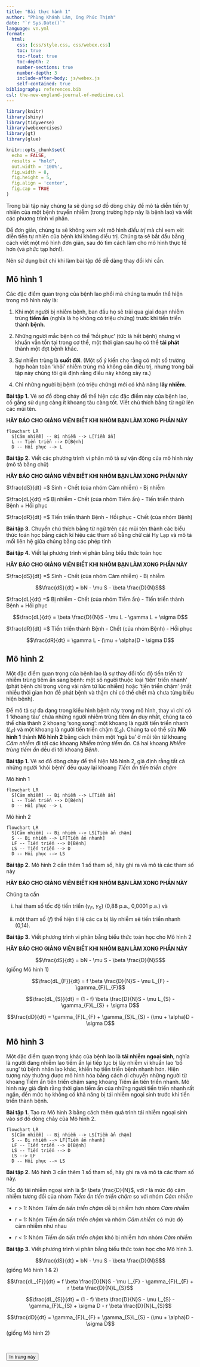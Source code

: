 ```yaml
---
title: "Bài thực hành 1"
author: "Phùng Khánh Lâm, Ong Phúc Thịnh"
date: "`r Sys.Date()`"
language: vn.yml
format: 
  html:
    css: [css/style.css, css/webex.css]
    toc: true
    toc-float: true
    toc-depth: 2
    number-sections: true
    number-depth: 3
    include-after-body: js/webex.js
    self-contained: true
bibliography: references.bib
csl: the-new-england-journal-of-medicine.csl
---
```


```r
library(knitr)
library(shiny)
library(tidyverse)
library(webexercises)
library(gt)
library(glue)

knitr::opts_chunk$set(
  echo = FALSE,
  results = "hold",
  out.width = '100%',
  fig.width = 8,
  fig.height = 5,
  fig.align = 'center',
  fig.cap = TRUE
)
```

Trong bài tập này chúng ta sẽ dùng sơ đồ dòng chảy để mô tả diễn tiến tự nhiên của một bệnh truyền nhiễm (trong trường hợp này là bệnh lao) và viết các phương trình vi phân.

Để đơn giản, chúng ta sẽ không xem xét mô hình *điều trị* mà chỉ xem xét diễn tiến tự nhiên của bệnh khi không điều trị. Chúng ta sẽ bắt đầu bằng cách viết một mô hình đơn giản, sau đó tìm cách làm cho mô hình thực tế hơn (và phức tạp hơn!).

Nên sử dụng bút chì khi làm bài tập để dễ dàng thay đổi khi cần.

## Mô hình 1

Các đặc điểm quan trọng của bệnh lao phổi mà chúng ta muốn thể hiện trong mô hình này là:

1.  Khi một người bị nhiễm bệnh, ban đầu họ sẽ trải qua giai đoạn nhiễm trùng **tiềm ẩn** (nghĩa là họ không có triệu chứng) trước khi tiến triển thành **bệnh**.

2.  Những người mắc bệnh có thể 'hồi phục' (tức là hết bệnh) nhưng vi khuẩn vẫn tồn tại trong cơ thể, một thời gian sau họ có thể **tái phát** thành một đợt bệnh khác.

3.  Sự nhiễm trùng là **suốt đời**. (Một số ý kiến cho rằng có một số trường hợp hoàn toàn 'khỏi' nhiễm trùng mà không cần điều trị, nhưng trong bài tập này chúng tôi giả định rằng điều này không xảy ra.)

4.  Chỉ những người bị bệnh (có triệu chứng) mới có khả năng **lây nhiễm**.

::: panel-tabset
**Bài tập 1.** Vẽ sơ đồ dòng chảy để thể hiện các đặc điểm này của bệnh lao, cố gắng sử dụng càng ít khoang tàu càng tốt. Viết chú thích bằng từ ngữ lên các mũi tên.

**HÃY BÁO CHO GIẢNG VIÊN BIẾT KHI NHÓM BẠN LÀM XONG PHẦN NÀY**

```mermaid
flowchart LR
  S[Cảm nhiễm] -- Bị nhiễm --> L[Tiềm ẩn]
  L -- Tiến triển --> D[Bệnh]
  D -- Hồi phục --> L
```
:::

**Bài tập 2.** Viết các phương trình vi phân mô tả sự vận động của mô hình này (mô tả bằng chữ)

**HÃY BÁO CHO GIẢNG VIÊN BIẾT KHI NHÓM BẠN LÀM XONG PHẦN NÀY**

::: border
$\frac{dS}{dt} =$ Sinh - Chết (của nhóm Cảm nhiễm) - Bị nhiễm

$\frac{dL}{dt} =$ Bị nhiễm - Chết (của nhóm Tiềm ẩn) - Tiến triển thành Bệnh + Hồi phục

$\frac{dR}{dt} =$ Tiến triển thành Bệnh - Hồi phục - Chết (của nhóm Bệnh)
:::

**Bài tập 3.** Chuyển chú thích bằng từ ngữ trên các mũi tên thành các biểu thức toán học bằng cách kí hiệu các tham số bằng chữ cái Hy Lạp và mô tả mối liên hệ giữa chúng bằng các phép tính

**Bài tập 4.** Viết lại phương trình vi phân bằng biểu thức toán học

**HÃY BÁO CHO GIẢNG VIÊN BIẾT KHI NHÓM BẠN LÀM XONG PHẦN NÀY**

::: border
$\frac{dS}{dt} =$ Sinh - Chết (của nhóm Cảm nhiễm) - Bị nhiễm

$$\frac{dS}{dt} = bN - \mu S - \beta \frac{D}{N}S$$

$\frac{dL}{dt} =$ Bị nhiễm - Chết (của nhóm Tiềm ẩn) - Tiến triển thành Bệnh + Hồi phục

$$\frac{dL}{dt} = \beta \frac{D}{N}S - \mu L - \gamma L + \sigma D$$

$\frac{dR}{dt} =$ Tiến triển thành Bệnh - Chết (của nhóm Bệnh) - Hồi phục

$$\frac{dR}{dt} = \gamma L - (\mu + \alpha)D - \sigma D$$
:::

## Mô hình 2

Một đặc điểm quan trọng của bệnh lao là sự thay đổi tốc độ tiến triển từ nhiễm trùng tiềm ẩn sang bệnh: một số người thuộc loại 'tiến' triển nhanh' (phát bệnh chỉ trong vòng vài năm từ lúc nhiễm) hoặc 'tiến triển chậm' (mất nhiều thời gian hơn để phát bệnh và thậm chí có thể chết mà chưa từng biểu hiện bệnh).

Để mô tả sự đa dạng trong kiểu hình bệnh này trong mô hình, thay vì chỉ có 1 'khoang tàu' chứa những người nhiễm trùng tiềm ẩn duy nhất, chúng ta có thể chia thành 2 khoang 'song song': một khoang là người tiến triển nhanh ($L_{F}$) và một khoang là người tiến triển chậm ($L_{S}$). Chúng ta có thể sửa **Mô hình 1** thành **Mô hình 2** bằng cách thêm một 'ngã ba' ở mũi tên từ khoang *Cảm nhiễm* đi tới các khoang *Nhiễm trùng tiềm ẩn*. Cả hai khoang *Nhiễm trùng tiềm ẩn* đều đi tới khoang *Bệnh*.

**Bài tập 1.** Vẽ sơ đồ dòng chảy để thể hiện Mô hình 2, giả định rằng tất cả những người 'khỏi bệnh' đều quay lại khoang *Tiềm ẩn tiến triển chậm*

Mô hình 1

```mermaid
flowchart LR
  S[Cảm nhiễm] -- Bị nhiễm --> L[Tiềm ẩn]
  L -- Tiến triển --> D[Bệnh]
  D -- Hồi phục --> L
```

Mô hình 2

```mermaid
flowchart LR
  S[Cảm nhiễm] -- Bị nhiễm --> LS[Tiềm ẩn chậm]
  S -- Bị nhiễm --> LF[Tiềm ẩn nhanh]
  LF -- Tiến triển --> D[Bệnh]
  LS -- Tiến triển --> D
  D -- Hồi phục --> LS
```

**Bài tập 2.** Mô hình 2 cần thêm 1 số tham số, hãy ghi ra và mô tả các tham số này

**HÃY BÁO CHO GIẢNG VIÊN BIẾT KHI NHÓM BẠN LÀM XONG PHẦN NÀY**

::: border
Chúng ta cần

(i) hai tham số tốc độ tiến triển ($\gamma_{F}$, $\gamma_{S}$) (0,88 p.a., 0,0001 p.a.) và

(ii) một tham số ($f$) thể hiện tỉ lệ các ca bị lây nhiễm sẽ tiến triển nhanh (0,14).
:::

**Bài tập 3.** Viết phương trình vi phân bằng biểu thức toán học cho Mô hình 2

**HÃY BÁO CHO GIẢNG VIÊN BIẾT KHI NHÓM BẠN LÀM XONG PHẦN NÀY**

::: border
$$\frac{dS}{dt} = bN - \mu S - \beta \frac{D}{N}S$$ (giống Mô hình 1)

$$\frac{dL_{F}}{dt} = f \beta \frac{D}{N}S - \mu L_{F} - \gamma_{F}L_{F}$$

$$\frac{dL_{S}}{dt} = (1 - f) \beta \frac{D}{N}S - \mu L_{S} - \gamma_{F}L_{S} + \sigma D$$

$$\frac{dD}{dt} = \gamma_{F}L_{F} + \gamma_{S}L_{S} - (\mu + \alpha)D - \sigma D$$
:::

## Mô hình 3

Một đặc điểm quan trọng khác của bệnh lao là **tái nhiễm ngoại sinh**, nghĩa là người đang nhiễm lao tiềm ẩn lại tiếp tục bị lây nhiễm vi khuẩn lao 'bổ sung' từ bệnh nhân lao khác, khiến họ tiến triển bệnh nhanh hơn. Hiện tượng này thường được mô hình hóa bằng cách di chuyển những người từ khoang Tiềm ẩn tiến triển chậm sang khoang Tiềm ẩn tiến triển nhanh. Mô hình này giả định rằng thời gian tiềm ẩn của những người tiến triển nhanh rất ngắn, đến mức họ không có khả năng bị tái nhiễm ngoại sinh trước khi tiến triển thành bệnh.

**Bài tập 1.** Tạo ra Mô hình 3 bằng cách thêm quá trình tái nhiễm ngoại sinh vào sơ đồ dòng chảy của Mô hình 2.

```mermaid
flowchart LR
  S[Cảm nhiễm] -- Bị nhiễm --> LS[Tiềm ẩn chậm]
  S -- Bị nhiễm --> LF[Tiềm ẩn nhanh]
  LF -- Tiến triển --> D[Bệnh]
  LS -- Tiến triển --> D
  LS --> LF
  D -- Hồi phục --> LS
```

**Bài tập 2.** Mô hình 3 cần thêm 1 số tham số, hãy ghi ra và mô tả các tham số này.

::: border
Tốc độ tái nhiễm ngoại sinh là $r \beta \frac{D}{N}$, với $r$ là mức độ cảm nhiễm tương đối của nhóm *Tiềm ẩn tiến triển chậm* so với nhóm *Cảm nhiễm*

-   r \> 1: Nhóm *Tiềm ẩn tiến triển chậm* dễ bị nhiễm hơn nhóm *Cảm nhiễm*

-   r = 1: Nhóm *Tiềm ẩn tiến triển chậm* và nhóm *Cảm nhiễm* có mức độ cảm nhiễm như nhau

-   r \< 1: Nhóm *Tiềm ẩn tiến triển chậm* khó bị nhiễm hơn nhóm *Cảm nhiễm*
:::

**Bài tập 3.** Viết phương trình vi phân bằng biểu thức toán học cho Mô hình 3.

::: border
$$\frac{dS}{dt} = bN - \mu S - \beta \frac{D}{N}S$$ (giống Mô hình 1 & 2)

$$\frac{dL_{F}}{dt} = f \beta \frac{D}{N}S - \mu L_{F} - \gamma_{F}L_{F} + r \beta \frac{D}{N}L_{S}$$

$$\frac{dL_{S}}{dt} = (1 - f) \beta \frac{D}{N}S - \mu L_{S} - \gamma_{F}L_{S} + \sigma D - r \beta \frac{D}{N}L_{S}$$

$$\frac{dD}{dt} = \gamma_{F}L_{F} + \gamma_{S}L_{S} - (\mu + \alpha)D - \sigma D$$ (giống Mô hình 2)
:::


<!-- Print button -->

<br/>
<p><input type="button" value="In trang này" onClick="window.print()"></p>


